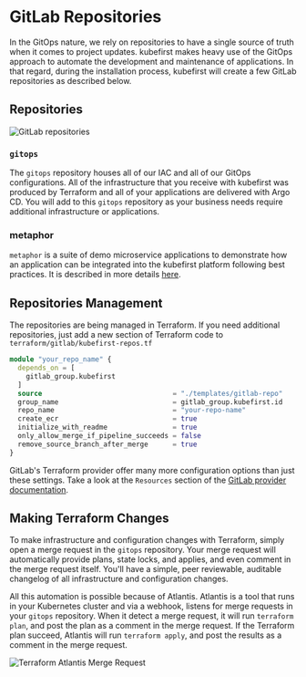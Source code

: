 # GitLab Repositories

In the GitOps nature, we rely on repositories to have a single source of truth when it comes to project updates. kubefirst makes heavy use of the GitOps approach to automate the development and maintenance of applications. In that regard, during the installation process, kubefirst will create a few GitLab repositories as described below.

## Repositories

![GitLab repositories](../../../img/common/gitlab/repositories.png)

### `gitops`

The `gitops` repository houses all of our IAC and all of our GitOps configurations. All of the infrastructure that you receive with kubefirst was produced by Terraform and all of your applications are delivered with Argo CD. You will add to this `gitops` repository as your business needs require additional infrastructure or applications.

### metaphor

`metaphor` is a suite of demo microservice applications to demonstrate how an application can be integrated into the kubefirst platform following best practices. It is described in more details [here](../../../common/metaphor.mdx).

## Repositories Management

The repositories are being managed in Terraform. If you need additional repositories, just add a new section of Terraform code to `terraform/gitlab/kubefirst-repos.tf`

```terraform
module "your_repo_name" {
  depends_on = [
    gitlab_group.kubefirst
  ]
  source                                = "./templates/gitlab-repo"
  group_name                            = gitlab_group.kubefirst.id
  repo_name                             = "your-repo-name"
  create_ecr                            = true
  initialize_with_readme                = true
  only_allow_merge_if_pipeline_succeeds = false
  remove_source_branch_after_merge      = true
}
```

GitLab's Terraform provider offer many more configuration options than just these settings. Take a look at the `Resources` section of the [GitLab provider documentation](https://registry.terraform.io/providers/gitlabhq/gitlab/latest/docs/resources).

## Making Terraform Changes

To make infrastructure and configuration changes with Terraform, simply open a merge request in the `gitops` repository. Your merge request will automatically provide plans, state locks, and applies, and even comment in the merge request itself. You'll have a simple, peer reviewable, auditable changelog of all infrastructure and configuration changes.

All this automation is possible because of Atlantis. Atlantis is a tool that runs in your Kubernetes cluster and via a webhook, listens for merge requests in your `gitops` repository. When it detect a merge request, it will run `terraform plan`, and post the plan as a comment in the merge request. If the Terraform plan succeed, Atlantis will run `terraform apply`, and post the results as a comment in the merge request.

![Terraform Atlantis Merge Request](../../../img/common/gitlab/atlantis.png)
